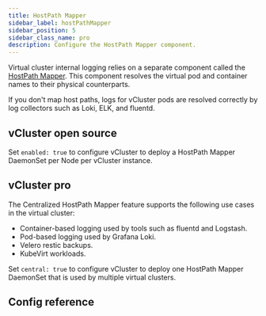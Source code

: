 ```yaml
---
title: HostPath Mapper
sidebar_label: hostPathMapper
sidebar_position: 5
sidebar_class_name: pro
description: Configure the HostPath Mapper component.
---
```



<ProAdmonition/>

Virtual cluster internal logging relies on a separate component called the [HostPath Mapper](https://github.com/loft-sh/vcluster-hostpath-mapper). This component resolves the virtual pod and container names to their physical counterparts. 

If you don't map host paths, logs for vCluster pods are resolved correctly by log collectors such as Loki, ELK, and fluentd.

## vCluster open source

Set `enabled: true` to configure vCluster to deploy a HostPath Mapper DaemonSet per Node per vCluster instance.  

## vCluster pro

The Centralized HostPath Mapper feature supports the following use cases in the virtual cluster:

- Container-based logging used by tools such as fluentd and Logstash.
- Pod-based logging used by Grafana Loki.
- Velero restic backups.
- KubeVirt workloads.

Set `central: true` to configure vCluster to deploy one HostPath Mapper DaemonSet that is used by multiple virtual clusters.

## Config reference

<HostPathMapper/>